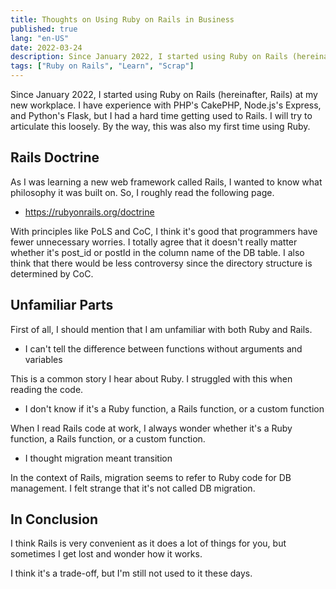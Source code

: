 ```yaml
---
title: Thoughts on Using Ruby on Rails in Business
published: true
lang: "en-US"
date: 2022-03-24
description: Since January 2022, I started using Ruby on Rails (hereinafter, Rails) at my new workplace. I have experience with PHP's CakePHP, Node.js's Express, and Python's Flask, but I had a hard time getting used to Rails. I will try to articulate this loosely. By the way, this was also my first time using Ruby.
tags: ["Ruby on Rails", "Learn", "Scrap"]
---
```


Since January 2022, I started using Ruby on Rails (hereinafter, Rails) at my new workplace.
I have experience with PHP's CakePHP, Node.js's Express, and Python's Flask, but
I had a hard time getting used to Rails. I will try to articulate this loosely.
By the way, this was also my first time using Ruby.

## Rails Doctrine

As I was learning a new web framework called Rails, I wanted to know what philosophy it was built on.
So, I roughly read the following page.

- https://rubyonrails.org/doctrine

With principles like PoLS and CoC, I think it's good that programmers have fewer unnecessary worries.
I totally agree that it doesn't really matter whether it's post_id or postId in the column name of the DB table.
I also think that there would be less controversy since the directory structure is determined by CoC.

## Unfamiliar Parts

First of all, I should mention that I am unfamiliar with both Ruby and Rails.

- I can't tell the difference between functions without arguments and variables

This is a common story I hear about Ruby.
I struggled with this when reading the code.

- I don't know if it's a Ruby function, a Rails function, or a custom function

When I read Rails code at work, I always wonder whether it's a Ruby function,
a Rails function, or a custom function.

- I thought migration meant transition

In the context of Rails, migration seems to refer to Ruby code for DB management.
I felt strange that it's not called DB migration.

## In Conclusion

I think Rails is very convenient as it does a lot of things for you,
but sometimes I get lost and wonder how it works.

I think it's a trade-off, but I'm still not used to it these days.
